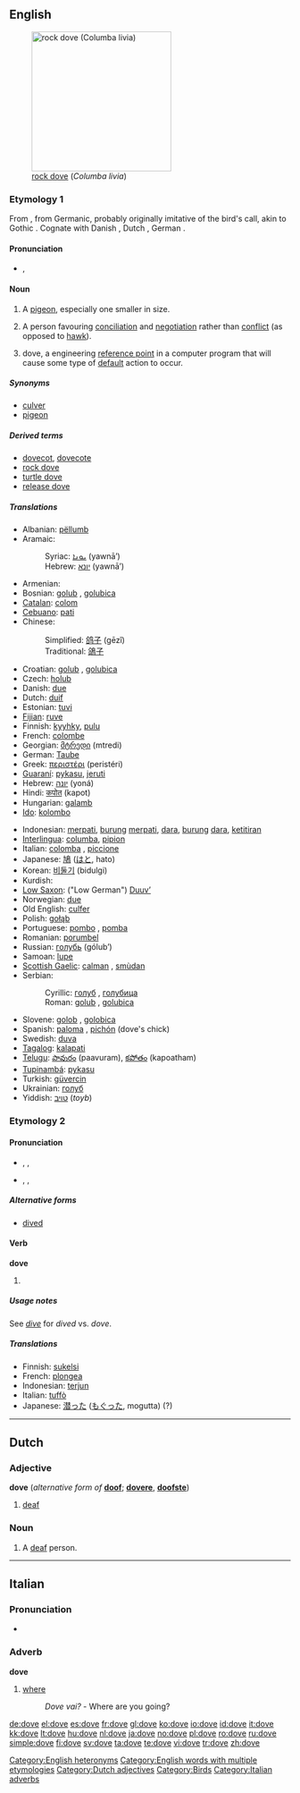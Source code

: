 {{also|Dove|dov'è|dové}}
==English==

{{wikipedia}}
[[Image:Pigion052006.JPG|thumb|right|250px|[[rock dove]] (''Columba livia'')]]

===Etymology 1===
From {{etyl|non}} ''{{term|dúfa|lang=non}}'', from Germanic, probably originally imitative of the bird's call, akin to Gothic {{term|𐌳𐌿𐌱𐍉|tr=dubo|sc=Goth|lang=got}}. Cognate with Danish {{term|due|lang=da}}, Dutch ''{{term|duif|lang=nl}}'', German ''{{term|Taube|lang=de}}''.

====Pronunciation====
* {{IPA|/dʌv/}}, {{SAMPA|/dVv/}}
*: {{rhymes|ʌv}}
*: {{audio|en-us-dove-noun.ogg|Audio (US), noun}}

====Noun====
{{en-noun}}

# A [[pigeon]], especially one smaller in size.
# {{politics}} A person favouring [[conciliation]] and [[negotiation]] rather than [[conflict]] (as opposed to [[hawk]]).
# {{engineering}} dove, a engineering [[reference point]] in a computer program that will cause some type of [[default]] action to occur.

=====Synonyms=====
* [[culver]]
* [[pigeon]]

=====Derived terms=====
* [[dovecot]], [[dovecote]]
* [[rock dove]]
* [[turtle dove]]
* [[release dove]]

=====Translations=====
{{trans-top|bird}}
* Albanian: [[pëllumb]] {{m}}
* Aramaic:
*: Syriac: [[ܝܘܢܐ]] (yawnā’) {{c}}
*: Hebrew: [[יונא]] (yawnā’) {{c}}
* Armenian: {{t|hy|աղավնի|sc=Armn|tr=aġavni}}
* Bosnian: [[golub#Bosnian|golub]] {{m}}, [[golubica#Bosnian|golubica]] {{f}}
* [[Catalan]]: [[colom]] {{m}}
* [[Cebuano]]: [[pati]]
* Chinese:
*: Simplified: [[鸽子]] (gēzǐ)
*: Traditional: [[鴿子]]
* Croatian: [[golub]] {{m}}, [[golubica]] {{f}}
* Czech: [[holub]] {{m}}
* Danish: [[due]] {{c}}
* Dutch: [[duif]] {{f}}
* Estonian: [[tuvi]]
* [[Fijian]]: [[ruve]]
* Finnish: [[kyyhky]], [[pulu]]
* French: [[colombe]] {{f}}
* Georgian: [[მტრედი]] (mtredi)
* German: [[Taube]] {{f}}
* Greek: [[περιστέρι]] {{n}} (peristéri)
* [[Guaraní]]: [[pykasu]], [[jeruti]]
* Hebrew: [[יונה]] (yoná) {{f}}
* Hindi: [[कपोत]] (kapot)
* Hungarian: [[galamb]]
* [[Ido]]: [[kolombo]]
{{trans-mid}}
* Indonesian: [[merpati]], [[burung]] [[merpati]], [[dara]], [[burung]] [[dara]], [[ketitiran]]
* [[Interlingua]]: [[columba]], [[pipion]]
* Italian: [[colomba]] {{f}}, [[piccione]] {{m}}
* Japanese: [[鳩]] ([[はと]], hato)
* Korean: [[비둘기]] (bidulgi)
* Kurdish: {{KUchar|[[کۆتر]]}}
* [[Low Saxon]]: ("Low German") [[Duuv’]] {{m}}
* Norwegian: [[due]] {{c}}
* Old English: [[culfer]] {{f}}
* Polish: [[gołąb]] {{m}}
* Portuguese: [[pombo]] {{m}}, [[pomba]] {{f}}
* Romanian: [[porumbel]] {{m}}
* Russian: [[голубь]] (gólub’) {{m}}
* Samoan: [[lupe]]
* [[Scottish Gaelic]]: [[calman#Scottish Gaelic|calman]] {{m}}, [[smùdan]] {{m}}
* Serbian:
*: Cyrillic: [[голуб#Serbian|голуб]] {{m}}, [[голубица#Serbian|голубица]] {{f}}
*: Roman: [[golub#Serbian|golub]] {{m}}, [[golubica#Serbian|golubica]] {{f}}
* Slovene: [[golob]] {{m}}, [[golobica]] {{f}}
* Spanish: [[paloma]] {{f}}, [[pichón]] {{m}} (dove's chick)
* Swedish: [[duva]]
* [[Tagalog]]: [[kalapati]]
* [[Telugu]]: [[పావురం]] (paavuram), [[కపోతం]] (kapoatham)
* [[Tupinambá]]: [[pykasu]]
* Turkish: [[güvercin]]
* Ukrainian: [[голуб]] {{m}}
* Yiddish: [[טױב]] (''toyb'')
{{trans-bottom}}

===Etymology 2===

====Pronunciation====
* {{a|RP}} {{enPR|dōv}}, {{IPA|/dəʊv/}}, {{SAMPA|/d@Uv/}}
* {{a|US}} {{enPR|dōv}}, {{IPA|/doʊv/}}, {{SAMPA|/doUv/}}
*: {{rhymes|əʊv}}
*: {{audio|en-us-dove-verb.ogg|Audio (US), verb}}

=====Alternative forms=====
* [[dived]]

====Verb====
'''dove'''

# {{chiefly|North America|especially|Southern US}} {{simple past of|dive}}

=====Usage notes=====
See ''[[dive]]'' for ''dived'' vs. ''dove''.

=====Translations=====
* Finnish: [[sukeltaa|sukelsi]]
* French: [[plongea]]
* Indonesian: [[terjun]]
* Italian: [[tuffò]]
* Japanese: [[潜った]] ([[もぐった]], mogutta) (?)

[[Category:English heteronyms]]
[[Category:English words with multiple etymologies]]

----

==Dutch==

===Adjective===
'''dove''' (''alternative form of'' '''[[doof]]'''; {{compar}} '''[[dovere]]''', {{superl}} '''[[doofste]]''')

# [[deaf]]

===Noun===
{{nl-noun|g1=m|g2=f|doven|-}}

# A [[deaf]] person.

[[Category:Dutch adjectives]]

----

==Italian==

===Pronunciation===
* {{IPA|[ˈdove]|lang=it}}

===Adverb===
'''dove'''

# {{interrogative}} [[where]]
#: ''Dove vai?'' - Where are you going?

[[Category:Birds]]
[[Category:Italian adverbs]]

[[de:dove]]
[[el:dove]]
[[es:dove]]
[[fr:dove]]
[[gl:dove]]
[[ko:dove]]
[[io:dove]]
[[id:dove]]
[[it:dove]]
[[kk:dove]]
[[lt:dove]]
[[hu:dove]]
[[nl:dove]]
[[ja:dove]]
[[no:dove]]
[[pl:dove]]
[[ro:dove]]
[[ru:dove]]
[[simple:dove]]
[[fi:dove]]
[[sv:dove]]
[[ta:dove]]
[[te:dove]]
[[vi:dove]]
[[tr:dove]]
[[zh:dove]]
